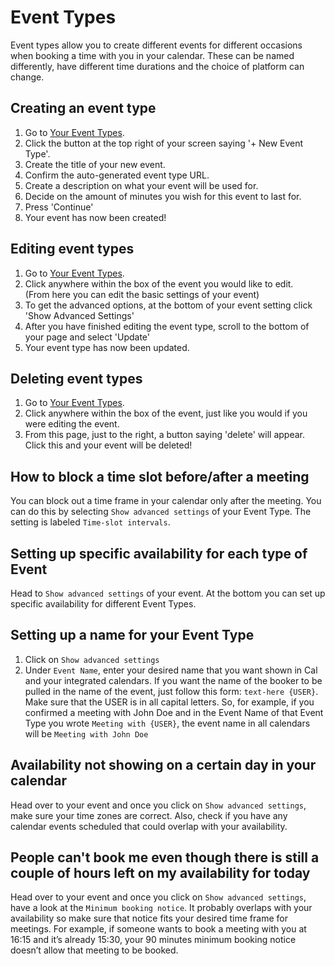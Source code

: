 # Event Types
Event types allow you to create different events for different occasions when booking a time with you in your calendar. These can be named differently, have different time durations and the choice of platform can change.

## Creating an event type
1. Go to [Your Event Types](https://app.cal.com/event-types).
2. Click the button at the top right of your screen saying '+ New Event Type'.
3. Create the title of your new event.
4. Confirm the auto-generated event type URL.
5. Create a description on what your event will be used for.
6. Decide on the amount of minutes you wish for this event to last for.
7. Press 'Continue'
8. Your event has now been created!

## Editing event types
1. Go to [Your Event Types](https://app.cal.com/event-types).
2. Click anywhere within the box of the event you would like to edit.  
   (From here you can edit the basic settings of your event)
3. To get the advanced options, at the bottom of your event setting click 'Show Advanced Settings'
4. After you have finished editing the event type, scroll to the bottom of your page and select 'Update'
5. Your event type has now been updated.

## Deleting event types
1. Go to [Your Event Types](https://app.cal.com/event-types).
2. Click anywhere within the box of the event, just like you would if you were editing the event.
3. From this page, just to the right, a button saying 'delete' will appear. Click this and your event will be deleted!

## How to block a time slot before/after a meeting
You can block out a time frame in your calendar only after the meeting. You can do this by selecting `Show advanced settings` of your Event Type. The setting is labeled `Time-slot intervals`.

## Setting up specific availability for each type of Event 
Head to `Show advanced settings` of your event. At the bottom you can set up specific availability for different Event Types.

## Setting up a name for your Event Type
1. Click on `Show advanced settings`
2. Under `Event Name`, enter your desired name that you want shown in Cal and your integrated calendars. If you want the name of the booker to be pulled in the name of the event, just follow this form: `text-here {USER}`. Make sure that the USER is in all capital letters. So, for example, if you confirmed a meeting with John Doe and in the Event Name of that Event Type you wrote `Meeting with {USER}`, the event name in all calendars will be `Meeting with John Doe`

## Availability not showing on a certain day in your calendar
Head over to your event and once you click on `Show advanced settings`, make sure your time zones are correct. Also, check if you have any calendar events scheduled that could overlap with your availability.

## People can't book me even though there is still a couple of hours left on my availability for today
Head over to your event and once you click on `Show advanced settings`, have a look at the `Minimum booking notice`. It probably overlaps with your availability so make sure that notice fits your desired time frame for meetings. For example, if someone wants to book a meeting with you at 16:15 and it’s already 15:30, your 90 minutes minimum booking notice doesn’t allow that meeting to be booked.


